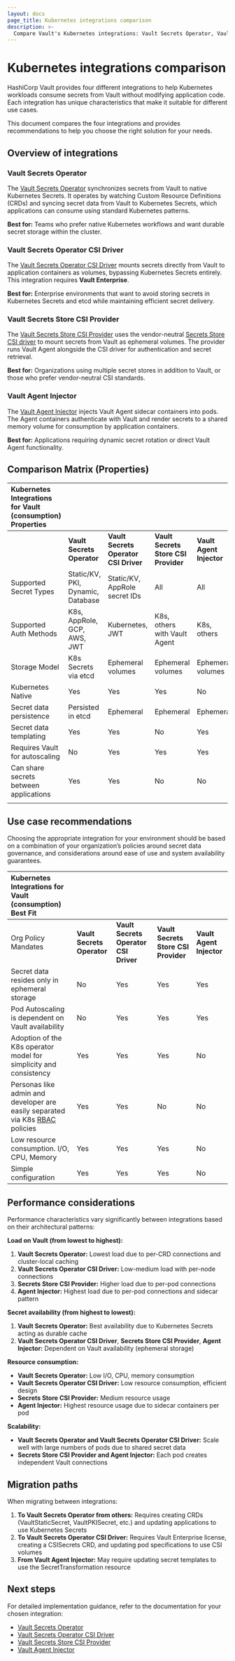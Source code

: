 ```yaml
---
layout: docs
page_title: Kubernetes integrations comparison
description: >-
  Compare Vault's Kubernetes integrations: Vault Secrets Operator, Vault Secrets Operator CSI Driver, Vault Secrets Store CSI Provider, and Vault Agent Injector.
---
```


# Kubernetes integrations comparison

HashiCorp Vault provides four different integrations to help Kubernetes workloads consume secrets from Vault without modifying application code. Each integration has unique characteristics that make it suitable for different use cases.

This document compares the four integrations and provides recommendations to help you choose the right solution for your needs.

## Overview of integrations

### Vault Secrets Operator

The [Vault Secrets Operator](/vault/docs/platform/k8s/vso) synchronizes secrets from Vault to native Kubernetes Secrets. 
It operates by watching Custom Resource Definitions (CRDs) and syncing secret data from Vault to Kubernetes Secrets, which applications can consume using standard Kubernetes patterns.

**Best for:** Teams who prefer native Kubernetes workflows and want durable secret storage within the cluster.

### Vault Secrets Operator CSI Driver

The [Vault Secrets Operator CSI Driver](/vault/docs/platform/k8s/vso/vso-csi) mounts secrets directly from Vault to application containers as volumes, bypassing Kubernetes Secrets entirely. 
This integration requires **Vault Enterprise**.

**Best for:** Enterprise environments that want to avoid storing secrets in Kubernetes Secrets and etcd while maintaining efficient secret delivery.

### Vault Secrets Store CSI Provider

The [Vault Secrets Store CSI Provider](/vault/docs/platform/k8s/csi) uses the vendor-neutral [Secrets Store CSI driver](https://secrets-store-csi-driver.sigs.k8s.io/) to mount secrets from Vault as ephemeral volumes. 
The provider runs Vault Agent alongside the CSI driver for authentication and secret retrieval.

**Best for:** Organizations using multiple secret stores in addition to Vault, or those who prefer vendor-neutral CSI standards.

### Vault Agent Injector

The [Vault Agent Injector](/vault/docs/platform/k8s/injector) injects Vault Agent sidecar containers into pods. 
The Agent containers authenticate with Vault and render secrets to a shared memory volume for consumption by application containers.

**Best for:** Applications requiring dynamic secret rotation or direct Vault Agent functionality.

## Comparison Matrix (Properties)

| Kubernetes Integrations for Vault (consumption) Properties |  |  |  |  |
| :---- | :---- | :---- | :---- | :---- |
|  | **Vault Secrets Operator** | **Vault Secrets Operator CSI Driver** | **Vault Secrets Store CSI Provider** | **Vault Agent Injector** |
| Supported Secret Types | Static/KV, PKI, Dynamic, Database | Static/KV, AppRole secret IDs | All | All |
| Supported Auth Methods | K8s, AppRole, GCP, AWS, JWT | Kubernetes, JWT | K8s, others with Vault Agent | K8s, others |
| Storage Model | K8s Secrets via etcd | Ephemeral volumes | Ephemeral volumes | Ephemeral volumes |
| Kubernetes Native | Yes | Yes | Yes | No |
| Secret data persistence | Persisted in etcd | Ephemeral | Ephemeral | Ephemeral |
| Secret data templating | Yes | Yes | No | Yes |
| Requires Vault for autoscaling | No | Yes | Yes | Yes |
| Can share secrets between applications | Yes | Yes | No | No |
|  |  |  |  |  |


## Use case recommendations

Choosing the appropriate integration for your environment should be based on a combination of your organization’s policies 
around secret data governance, and considerations around ease of use and system availability guarantees.

| Kubernetes Integrations for Vault (consumption) Best Fit |  |  |  |  |
| :---- | :---- | :---- | :---- | :---- |
| Org Policy Mandates | **Vault Secrets Operator** | **Vault Secrets Operator CSI Driver** | **Vault Secrets Store CSI Provider** | **Vault Agent Injector** |
| Secret data resides only in ephemeral storage | No | Yes | Yes | Yes |
| Pod Autoscaling is dependent on Vault availability | No | Yes | Yes | Yes |
| Adoption of the K8s operator model for simplicity and consistency | Yes | Yes | Yes | No |
| Personas like admin and developer are easily separated via K8s [RBAC](https://kubernetes.io/docs/reference/access-authn-authz/rbac/) policies | Yes | Yes | No | No |
| Low resource consumption. I/O, CPU, Memory | Yes | Yes | Yes | No |
| Simple configuration | Yes | Yes | Yes | No |


## Performance considerations

Performance characteristics vary significantly between integrations based on their architectural patterns:

**Load on Vault (from lowest to highest):**
1. **Vault Secrets Operator:** Lowest load due to per-CRD connections and cluster-local caching
2. **Vault Secrets Operator CSI Driver:** Low-medium load with per-node connections  
3. **Secrets Store CSI Provider:** Higher load due to per-pod connections
4. **Agent Injector:** Highest load due to per-pod connections and sidecar pattern

**Secret availability (from highest to lowest):**
1. **Vault Secrets Operator:** Best availability due to Kubernetes Secrets acting as durable cache
2. **Vault Secrets Operator CSI Driver**, **Secrets Store CSI Provider**, **Agent Injector:** Dependent on Vault availability (ephemeral storage)

**Resource consumption:**
- **Vault Secrets Operator:** Low I/O, CPU, memory consumption
- **Vault Secrets Operator CSI Driver:** Low resource consumption, efficient design
- **Secrets Store CSI Provider:** Medium resource usage
- **Agent Injector:** Highest resource usage due to sidecar containers per pod

**Scalability:**
- **Vault Secrets Operator and Vault Secrets Operator CSI Driver:** Scale well with large numbers of pods due to shared secret data
- **Secrets Store CSI Provider and Agent Injector:** Each pod creates independent Vault connections


## Migration paths

When migrating between integrations:

1. **To Vault Secrets Operator from others:** Requires creating CRDs (VaultStaticSecret, VaultPKISecret, etc.) and updating applications to use Kubernetes Secrets
2. **To Vault Secrets Operator CSI Driver:** Requires Vault Enterprise license, creating a CSISecrets CRD, and updating pod specifications to use CSI volumes
3. **From Vault Agent Injector:** May require updating secret templates to use the SecretTransformation resource

## Next steps

For detailed implementation guidance, refer to the documentation for your chosen integration:
- [Vault Secrets Operator](/vault/docs/platform/k8s/vso)
- [Vault Secrets Operator CSI Driver](/vault/docs/platform/k8s/vso/vso-csi)
- [Vault Secrets Store CSI Provider](/vault/docs/platform/k8s/csi)
- [Vault Agent Injector](/vault/docs/platform/k8s/injector)
